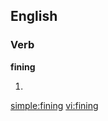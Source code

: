 
==English==

===Verb===
'''fining'''

# {{present participle of|[[fine]]}}

[[simple:fining]]
[[vi:fining]]